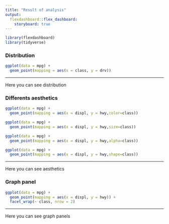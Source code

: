 ```yaml
---
title: "Result of analysis"
output: 
  flexdashboard::flex_dashboard:
    storyboard: true
---
```


```r
library(flexdashboard)
library(tidyverse)
```


### Distribution

```r
ggplot(data = mpg) + 
  geom_point(mapping = aes(x = class, y = drv))
```

***
Here you can see distribution

### Differents aesthetics

```r
ggplot(data = mpg) + 
  geom_point(mapping = aes(x = displ, y = hwy,color=class))

ggplot(data = mpg) + 
  geom_point(mapping = aes(x = displ, y = hwy,size=class))

ggplot(data = mpg) + 
  geom_point(mapping = aes(x = displ, y = hwy,alpha=class))

ggplot(data = mpg) + 
  geom_point(mapping = aes(x = displ, y = hwy,shape=class))
```

***
Here you can see aesthetics

### Graph panel


```r
ggplot(data = mpg) + 
  geom_point(mapping = aes(x = displ, y = hwy)) + 
  facet_wrap(~ class, nrow = 2)
```

***
Here you can see graph panels